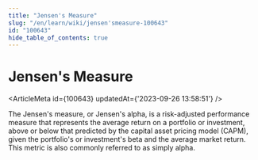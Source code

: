 ```yaml
---
title: "Jensen's Measure"
slug: "/en/learn/wiki/jensen'smeasure-100643"
id: "100643"
hide_table_of_contents: true
---
```



# Jensen's Measure

<ArticleMeta id={100643} updatedAt={'2023-09-26 13:58:51'} />
<div className='border-solid border-b border-t-0 my-4 border-[var(--ifm-color-gray-300)]' />

The Jensen's measure, or Jensen's alpha, is a risk-adjusted performance measure that represents the average return on a portfolio or investment, above or below that predicted by the capital asset pricing model (CAPM), given the portfolio's or investment's beta and the average market return. This metric is also commonly referred to as simply alpha.
